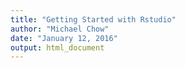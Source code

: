 ```yaml
---
title: "Getting Started with Rstudio"
author: "Michael Chow"
date: "January 12, 2016"
output: html_document
---
```


```r

```

